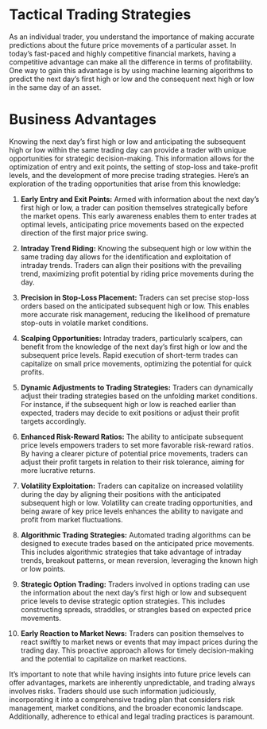 # Tactical Trading Strategies {.unnumbered}

As an individual trader, you understand the importance of making accurate predictions about the future price movements of a particular asset. In today's fast-paced and highly competitive financial markets, having a competitive advantage can make all the difference in terms of profitability. One way to gain this advantage is by using machine learning algorithms to predict the next day's first high or low and the consequent next high or low in the same day of an asset.

# Business Advantages {.unnumbered}

Knowing the next day's first high or low and anticipating the subsequent high or low within the same trading day can provide a trader with unique opportunities for strategic decision-making. This information allows for the optimization of entry and exit points, the setting of stop-loss and take-profit levels, and the development of more precise trading strategies. Here's an exploration of the trading opportunities that arise from this knowledge:

1.  **Early Entry and Exit Points:** Armed with information about the next day's first high or low, a trader can position themselves strategically before the market opens. This early awareness enables them to enter trades at optimal levels, anticipating price movements based on the expected direction of the first major price swing.

2.  **Intraday Trend Riding:** Knowing the subsequent high or low within the same trading day allows for the identification and exploitation of intraday trends. Traders can align their positions with the prevailing trend, maximizing profit potential by riding price movements during the day.

3.  **Precision in Stop-Loss Placement:** Traders can set precise stop-loss orders based on the anticipated subsequent high or low. This enables more accurate risk management, reducing the likelihood of premature stop-outs in volatile market conditions.

4.  **Scalping Opportunities:** Intraday traders, particularly scalpers, can benefit from the knowledge of the next day's first high or low and the subsequent price levels. Rapid execution of short-term trades can capitalize on small price movements, optimizing the potential for quick profits.

5.  **Dynamic Adjustments to Trading Strategies:** Traders can dynamically adjust their trading strategies based on the unfolding market conditions. For instance, if the subsequent high or low is reached earlier than expected, traders may decide to exit positions or adjust their profit targets accordingly.

6.  **Enhanced Risk-Reward Ratios:** The ability to anticipate subsequent price levels empowers traders to set more favorable risk-reward ratios. By having a clearer picture of potential price movements, traders can adjust their profit targets in relation to their risk tolerance, aiming for more lucrative returns.

7.  **Volatility Exploitation:** Traders can capitalize on increased volatility during the day by aligning their positions with the anticipated subsequent high or low. Volatility can create trading opportunities, and being aware of key price levels enhances the ability to navigate and profit from market fluctuations.

8.  **Algorithmic Trading Strategies:** Automated trading algorithms can be designed to execute trades based on the anticipated price movements. This includes algorithmic strategies that take advantage of intraday trends, breakout patterns, or mean reversion, leveraging the known high or low points.

9.  **Strategic Option Trading:** Traders involved in options trading can use the information about the next day's first high or low and subsequent price levels to devise strategic option strategies. This includes constructing spreads, straddles, or strangles based on expected price movements.

10. **Early Reaction to Market News:** Traders can position themselves to react swiftly to market news or events that may impact prices during the trading day. This proactive approach allows for timely decision-making and the potential to capitalize on market reactions.

It's important to note that while having insights into future price levels can offer advantages, markets are inherently unpredictable, and trading always involves risks. Traders should use such information judiciously, incorporating it into a comprehensive trading plan that considers risk management, market conditions, and the broader economic landscape. Additionally, adherence to ethical and legal trading practices is paramount.
